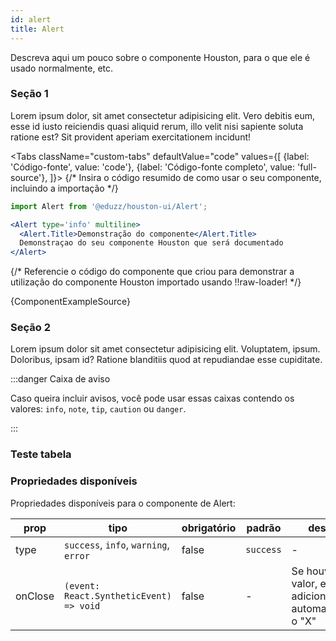 ```yaml
---
id: alert
title: Alert
---
```


<!-- 
  *** IMPORTANTE:
  *** Para que sua documentação apareça na sidebar, adicione seu caminho através do arquivo sidebars.js
-->



<!-- Importe o componente no qual você demonstra o Houston aqui -->

<!-- Importe o código do componente no qual você demonstra o Houston aqui, usando !!raw-loader! antes do caminho do componente importado -->

<!-- Adicione aqui um texto descrevendo sobre o componente -->
Descreva aqui um pouco sobre o componente Houston, para o que ele é usado normalmente, etc.

<!-- 
  *** Seções destinadas a apresentar o componente com exemplos, variações, demonstração de como funciona algumas propriedades, etc.
  *** Crie quantas seções forem necessárias para documentar o componente
-->
### Seção 1

Lorem ipsum dolor, sit amet consectetur adipisicing elit. Vero debitis eum, esse id iusto reiciendis quasi aliquid rerum, illo velit nisi sapiente soluta ratione est? Sit provident aperiam exercitationem incidunt!

<!-- Renderize o componente para demonstrar seu funcionamento -->
<ComponentExample />

<!-- 
  *** Bloco de código com o exemplo do componente renderizado acima 
  *** Mantenha as configurações do componente Tabs como está
  *** Altere apenas os conteúdos dos códigos-fonte
-->
<Tabs
  className="custom-tabs"
  defaultValue="code"
  values={[
    {label: 'Código-fonte', value: 'code'},
    {label: 'Código-fonte completo', value: 'full-source'},
  ]}>
<TabItem value="code">
{/* Insira o código resumido de como usar o seu componente, incluindo a importação */}

```jsx
import Alert from '@eduzz/houston-ui/Alert';

<Alert type='info' multiline>
  <Alert.Title>Demonstração do componente</Alert.Title>
  Demonstraçao do seu componente Houston que será documentado
</Alert>
```

</TabItem>
<TabItem value="full-source">
  {/* Referencie o código do componente que criou para demonstrar a utilização do componente Houston importado usando !!raw-loader! */}

  <CodeBlock className="language-tsx">{ComponentExampleSource}</CodeBlock>
</TabItem>
</Tabs>

### Seção 2

Lorem ipsum dolor sit amet consectetur adipisicing elit. Voluptatem, ipsum. Doloribus, ipsam id? Ratione blanditiis quod at repudiandae esse cupiditate.

:::danger Caixa de aviso

Caso queira incluir avisos, você pode usar essas caixas contendo os valores: `info`, `note`, `tip`, `caution` ou `danger`.

:::

### Teste tabela

<TablePage />

<!-- Adicione na tabela as propriedades disponíveis no componente Houston que está sendo documentado -->
### Propriedades disponíveis

Propriedades disponíveis para o componente de Alert:

| prop | tipo | obrigatório | padrão | descrição |
| ---- | ---- | -------- | ------- | ----------- |
| type | `success`, `info`, `warning`, `error` | false | `success` | - |
| onClose | `(event: React.SyntheticEvent) => void` | false | - | Se houver um valor, ele adiciona automaticamente o "X" |
